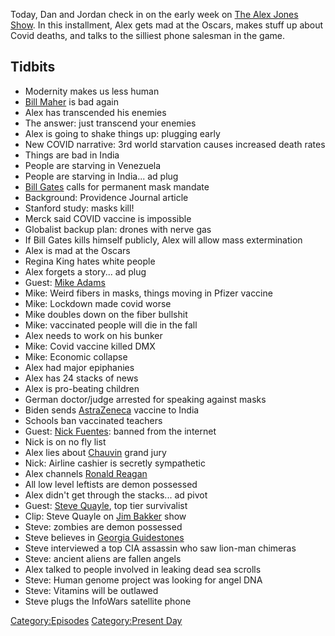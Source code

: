 {{DEFAULTSORT:
    #_EPISODE_0553:April 26-27, 2021
}}{{Episode
    | title             = April 26-27, 2021
    | caption           = Listen to this episode on [https://knowledgefight.libsyn.com/553-april-26-27-2021 Libsyn] [https://open.spotify.com/episode/18Jr7mCDiaRxcKiHLOKAWJ Spotify], Read the [[Transcript/553: April 26-27, 2021|Unofficial Transcript]], View discussion on [https://reddit.com/n1n3v3 Reddit]
    | episodeNumber     = 553
    | length            = 01:52:03
    | airDate           = April 30, 2021
    | coverageStartDate = April 26, 2021
    | coverageEndDate   = April 27, 2021
    | episodeType       = [[:Category:Present Day|Present Day]]
    | appearance        = [[Bill Gates]], [[Regina King]], [[Mike Adams]], [[DMX]], [[Nick Fuentes]], [[Derek Chauvin]], [[Steve Quayle]]
    | oocDrop           = And now, here come the sex robots; I know major cattlemen
    | previousEpisode   = [[552: May 6, 2003]]
    | nextEpisode       = [[554: April 30, 2021]]
}}

{{Stub}}

Today, Dan and Jordan check in on the early week on [[The Alex Jones Show]]. In this installment, Alex gets mad at the Oscars, makes stuff up about Covid deaths, and talks to the silliest phone salesman in the game.

==Tidbits==

*Modernity makes us less human
*[[Bill Maher]] is bad again
*Alex has transcended his enemies
*The answer: just transcend your enemies
*Alex is going to shake things up: plugging early
*New COVID narrative: 3rd world starvation causes increased death rates
*Things are bad in India
*People are starving in Venezuela
*People are starving in India... ad plug
*[[Bill Gates]] calls for permanent mask mandate
*Background: Providence Journal article
*Stanford study: masks kill!
*Merck said COVID vaccine is impossible
*Globalist backup plan: drones with nerve gas
*If Bill Gates kills himself publicly, Alex will allow mass extermination
*Alex is mad at the Oscars
*Regina King hates white people
*Alex forgets a story... ad plug
*Guest: [[Mike Adams]]
*Mike: Weird fibers in masks, things moving in Pfizer vaccine
*Mike: Lockdown made covid worse
*Mike doubles down on the fiber bullshit
*Mike: vaccinated people will die in the fall
*Alex needs to work on his bunker
*Mike: Covid vaccine killed DMX
*Mike: Economic collapse
*Alex had major epiphanies
*Alex has 24 stacks of news
*Alex is pro-beating children
*German doctor/judge arrested for speaking against masks
*Biden sends [[AstraZeneca]] vaccine to India
*Schools ban vaccinated teachers
*Guest: [[Nick Fuentes]]: banned from the internet
*Nick is on no fly list
*Alex lies about [[Derek Chauvin|Chauvin]] grand jury
*Nick: Airline cashier is secretly sympathetic
*Alex channels [[Ronald Reagan]]
*All low level leftists are demon possessed
*Alex didn't get through the stacks... ad pivot
*Guest: [[Steve Quayle]], top tier survivalist
*Clip: Steve Quayle on [[Jim Bakker]] show
*Steve: zombies are demon possessed
*Steve believes in [[Georgia Guidestones]]
*Steve interviewed a top CIA assassin who saw lion-man chimeras
*Steve: ancient aliens are fallen angels
*Alex talked to people involved in leaking dead sea scrolls
*Steve: Human genome project was looking for angel DNA
*Steve: Vitamins will be outlawed
*Steve plugs the InfoWars satellite phone

[[Category:Episodes]]
[[Category:Present Day]]
